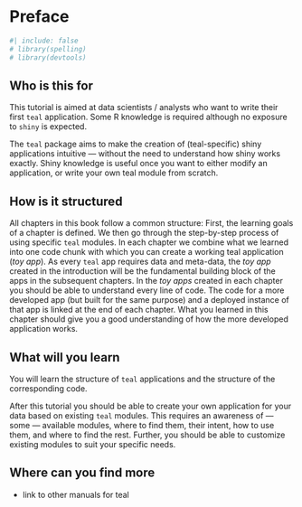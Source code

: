 # Preface {.unnumbered}

<!--# about the book -->

```r
#| include: false
# library(spelling)
# library(devtools)
```

## Who is this for

This tutorial is aimed at data scientists / analysts who want to write their first `teal` application. Some R knowledge is required although no exposure to `shiny` is expected.

The `teal` package aims to make the creation of (teal-specific) shiny applications intuitive --- without the need to understand how shiny works exactly. Shiny knowledge is useful once you want to either modify an application, or write your own teal module from scratch.

## How is it structured

All chapters in this book follow a common structure: First, the learning goals of a chapter is defined. We then go through the step-by-step process of using specific `teal` modules. In each chapter we combine what we learned into one code chunk with which you can create a working teal application (*toy app*). As every `teal` app requires data and meta-data, the *toy app* created in the introduction will be the fundamental building block of the apps in the subsequent chapters. In the *toy apps* created in each chapter you should be able to understand every line of code. The code for a more developed app (but built for the same purpose) and a deployed instance of that app is linked at the end of each chapter. What you learned in this chapter should give you a good understanding of how the more developed application works.

## What will you learn

You will learn the structure of `teal` applications and the structure of the corresponding code.

After this tutorial you should be able to create your own application for your data based on existing `teal` modules. This requires an awareness of --- some --- available modules, where to find them, their intent, how to use them, and where to find the rest. Further, you should be able to customize existing modules to suit your specific needs.

## Where can you find more

-   link to other manuals for teal

<!--# This is a collection of materials used for the introductory content of teal found on the [pharmaverse youtube channel](https://www.youtube.com/@pharmaverse6572). -->
